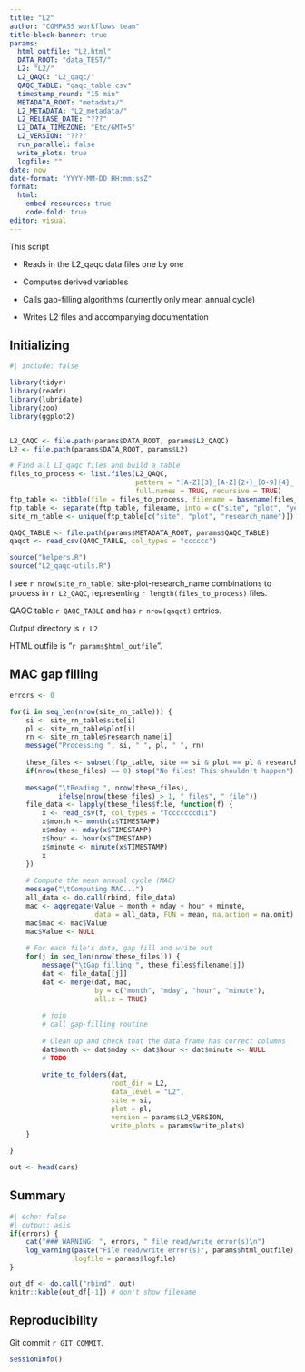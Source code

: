 ```yaml
---
title: "L2"
author: "COMPASS workflows team"
title-block-banner: true
params:
  html_outfile: "L2.html"
  DATA_ROOT: "data_TEST/"
  L2: "L2/"
  L2_QAQC: "L2_qaqc/"
  QAQC_TABLE: "qaqc_table.csv"
  timestamp_round: "15 min"
  METADATA_ROOT: "metadata/"
  L2_METADATA: "L2_metadata/"
  L2_RELEASE_DATE: "???"
  L2_DATA_TIMEZONE: "Etc/GMT+5"
  L2_VERSION: "???"
  run_parallel: false
  write_plots: true
  logfile: ""
date: now
date-format: "YYYY-MM-DD HH:mm:ssZ"
format: 
  html:
    embed-resources: true
    code-fold: true
editor: visual
---
```


This script

-   Reads in the L2_qaqc data files one by one

-   Computes derived variables

-   Calls gap-filling algorithms (currently only mean annual cycle)

-   Writes L2 files and accompanying documentation

## Initializing

```r
#| include: false

library(tidyr)
library(readr)
library(lubridate)
library(zoo)
library(ggplot2)


L2_QAQC <- file.path(params$DATA_ROOT, params$L2_QAQC)
L2 <- file.path(params$DATA_ROOT, params$L2)

# Find all L1_qaqc files and build a table 
files_to_process <- list.files(L2_QAQC, 
                               pattern = "[A-Z]{3}_[A-Z]{2+}_[0-9]{4}_.+csv$", 
                               full.names = TRUE, recursive = TRUE)
ftp_table <- tibble(file = files_to_process, filename = basename(files_to_process))
ftp_table <- separate(ftp_table, filename, into = c("site", "plot", "year", "research_name", "level", "qaqc", "version"), sep = "_", remove = FALSE)
site_rn_table <- unique(ftp_table[c("site", "plot", "research_name")])

QAQC_TABLE <- file.path(params$METADATA_ROOT, params$QAQC_TABLE)
qaqct <- read_csv(QAQC_TABLE, col_types = "cccccc")

source("helpers.R")
source("L2_qaqc-utils.R")
```

I see `r nrow(site_rn_table)` site-plot-research_name combinations to process 
in `r L2_QAQC`, representing `r length(files_to_process)` files.

QAQC table `r QAQC_TABLE` and has `r nrow(qaqct)` entries.

Output directory is `r L2`

HTML outfile is "`r params$html_outfile`".

## MAC gap filling

```r
errors <- 0

for(i in seq_len(nrow(site_rn_table))) {
    si <- site_rn_table$site[i]
    pl <- site_rn_table$plot[i]
    rn <- site_rn_table$research_name[i]
    message("Processing ", si, " ", pl, " ", rn)
    
    these_files <- subset(ftp_table, site == si & plot == pl & research_name == rn)
    if(nrow(these_files) == 0) stop("No files! This shouldn't happen")
    
    message("\tReading ", nrow(these_files), 
            ifelse(nrow(these_files) > 1, " files", " file"))
    file_data <- lapply(these_files$file, function(f) {
        x <- read_csv(f, col_types = "Tcccccccdii")
        x$month <- month(x$TIMESTAMP)
        x$mday <- mday(x$TIMESTAMP)
        x$hour <- hour(x$TIMESTAMP)
        x$minute <- minute(x$TIMESTAMP)
        x
    })
    
    # Compute the mean annual cycle (MAC)
    message("\tComputing MAC...")
    all_data <- do.call(rbind, file_data)
    mac <- aggregate(Value ~ month + mday + hour + minute, 
                     data = all_data, FUN = mean, na.action = na.omit)
    mac$mac <- mac$Value
    mac$Value <- NULL
    
    # For each file's data, gap fill and write out
    for(j in seq_len(nrow(these_files))) {
        message("\tGap filling ", these_files$filename[j])
        dat <- file_data[[j]]
        dat <- merge(dat, mac, 
                     by = c("month", "mday", "hour", "minute"), 
                     all.x = TRUE)
        
        # join
        # call gap-filling routine
        
        # Clean up and check that the data frame has correct columns
        dat$month <- dat$mday <- dat$hour <- dat$minute <- NULL
        # TODO
        
        write_to_folders(dat,
                         root_dir = L2, 
                         data_level = "L2",
                         site = si,
                         plot = pl,
                         version = params$L2_VERSION,
                         write_plots = params$write_plots) 
    }
    
}

out <- head(cars)
```

## Summary

```r
#| echo: false
#| output: asis
if(errors) {
    cat("### WARNING: ", errors, " file read/write error(s)\n")
    log_warning(paste("File read/write error(s)", params$html_outfile), 
                logfile = params$logfile)
}
```

```r
out_df <- do.call("rbind", out)
knitr::kable(out_df[-1]) # don't show filename
```

## Reproducibility

Git commit `r GIT_COMMIT`.

```r
sessionInfo()
```
